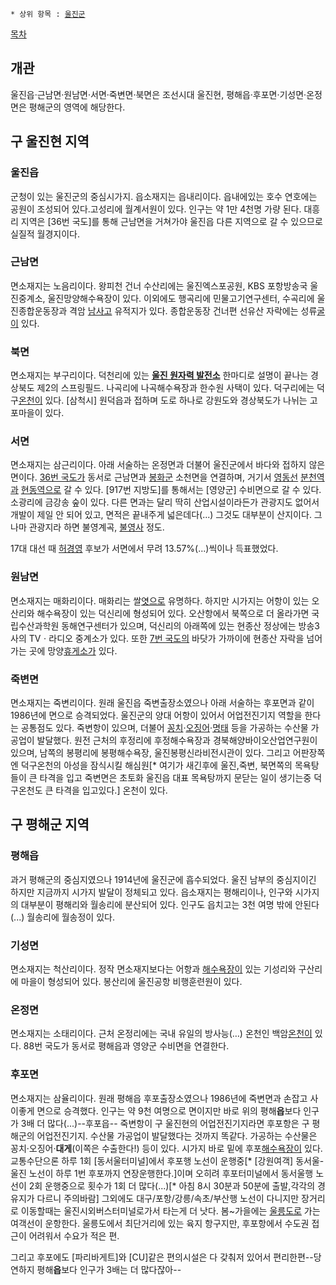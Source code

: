  * 상위 항목 : [[울진군]]

[[목차]]
== 개관 ==
울진읍·근남면·원남면·서면·죽변면·북면은 조선시대 울진현, 평해읍·후포면·기성면·온정면은 평해군의 영역에 해당한다.

== 구 울진현 지역 ==
=== '''울진읍''' ===
군청이 있는 울진군의 중심시가지. 읍소재지는 읍내리이다. 읍내에있는 호수 연호에는 공원이 조성되어 있다.고성리에 월계서원이 있다. 인구는 약 1만 4천명 가량 된다. 대흥리 지역은 [36번 국도]를 통해 근남면을 거쳐가야 울진읍 다른 지역으로 갈 수 있으므로 실질적 월경지이다.
 
=== '''근남면''' ===
면소재지는 노음리이다. 왕피천 건너 수산리에는 울진엑스포공원, KBS 포항방송국 울진중계소, 울진망양해수욕장이 있다. 이외에도 행곡리에 민물고기연구센터, 수곡리에 울진종합운동장과 격암 [[남사고]] 유적지가 있다. 종합운동장 건너편 선유산 자락에는 성류[[굴]]이 있다.

=== '''북면''' ===
면소재지는 부구리이다. 덕천리에 있는 '''[[울진 원자력 발전소]]''' 한마디로 설명이 끝나는 경상북도 제2의 스프링필드. 나곡리에 나곡해수욕장과 한수원 사택이 있다. 덕구리에는 덕구[[온천]]이 있다. [삼척시] 원덕읍과 접하며 도로 하나로 강원도와 경상북도가 나뉘는 고포마을이 있다.

=== '''서면''' ===
면소재지는 삼근리이다. 아래 서술하는 온정면과 더불어 울진군에서 바다와 접하지 않은 면이다. [[36번 국도]]가 동서로 근남면과 [[봉화군]] 소천면을 연결하며, 거기서 [[영동선]] [[분천역]]과 [[현동역]]으로 갈 수 있다. [917번 지방도]를 통해서는 [영양군] 수비면으로 갈 수 있다. 소광리에 금강송 숲이 있다. 다른 면과는 달리 딱히 산업시설이라든가 관광지도 없어서 개발이 제일 안 되어 있고, 면적은 끝내주게 넓은데다(...) 그것도 대부분이 산지이다. 그나마 관광지라 하면 불영계곡, [[불영사]] 정도.

17대 대선 때 [[허경영]] 후보가 서면에서 무려 13.57%(...)씩이나 득표했었다.
=== '''원남면''' ===
면소재지는 매화리이다. 매화리는 쌀[[엿]]으로 유명하다. 하지만 시가지는 어항이 있는 오산리와 해수욕장이 있는 덕신리에 형성되어 있다. 오산항에서 북쪽으로 더 올라가면 국립수산과학원 동해연구센터가 있으며, 덕신리의 아래쪽에 있는 현종산 정상에는 방송3사의 TVㆍ라디오 중계소가 있다. 또한 [[7번 국도]]의 바닷가 가까이에 현종산 자락을 넘어가는 곳에 망양[[휴게소]]가 있다.

=== '''죽변면''' ===
면소재지는 죽변리이다. 원래 울진읍 죽변출장소였으나 아래 서술하는 후포면과 같이 1986년에 면으로 승격되었다. 울진군의 양대 어항이 있어서 어업전진기지 역할을 한다는 공통점도 있다. 죽변항이 있으며, 더불어 [[꽁치]]·[[오징어]]·[[명태]] 등을 가공하는 수산물 가공업이 발달했다. 원전 근처의 후정리에 후정해수욕장과 경북해양바이오산업연구원이 있으며, 남쪽의 봉평리에 봉평해수욕장, 울진봉평신라비전시관이 있다. 그리고 어판장쪽엔 덕구온천의 아성을 잠식시킬 해심원[* 여기가 새긴후에 울진,죽변, 북면쪽의 목욕탕들이 큰 타격을 입고 죽변면은 초토화 울진읍 대표 목욕탕까지 문닫는 일이 생기는중 덕구온천도 큰 타격을 입고있다.] 온천이 있다.


== 구 평해군 지역 ==
=== '''평해읍''' ===
과거 평해군의 중심지였으나 1914년에 울진군에 흡수되었다. 울진 남부의 중심지이긴 하지만 지금까지 시가지 발달이 정체되고 있다. 읍소재지는 평해리이나, 인구와 시가지의 대부분이 평해리와 월송리에 분산되어 있다. 인구도 읍치고는 3천 여명 밖에 안된다(...) 월송리에 월송정이 있다.

=== '''기성면''' ===
면소재지는 척산리이다. 정작 면소재지보다는 어항과 [[해수욕장]]이 있는 기성리와 구산리에 마을이 형성되어 있다. 봉산리에 울진공항 비행훈련원이 있다.

=== '''온정면''' ===
면소재지는 소태리이다. 근처 온정리에는 국내 유일의 방사능(…) 온천인 백암[[온천]]이 있다. 88번 국도가 동서로 평해읍과 영양군 수비면을 연결한다.

=== '''후포면''' ===
면소재지는 삼율리이다. 원래 평해읍 후포출장소였으나 1986년에 죽변면과 손잡고 사이좋게 면으로 승격했다. 인구는 약 9천 여명으로 면이지만 바로 위의 평해'''읍'''보다 인구가 3배 더 많다(...)--후포읍-- 죽변항이 구 울진현의 어업전진기지라면 후포항은 구 평해군의 어업전진기지. 수산물 가공업이 발달했다는 것까지 똑같다. 가공하는 수산물은 꽁치·오징어·'''대게'''(이쪽은 수출한다!) 등이 있다. 시가지 바로 밑에 후포[[해수욕장]]이 있다.교통수단으론 하루 1회 [동서울터미널]에서 후포행 노선이 운행중[* [강원여객] 동서울-울진 노선이 하루 1번 후포까지 연장운행한다.]이며 오히려 후포터미널에서 동서울행 노선이 2회 운행중으로 횟수가 1회 더 많다(...)[* 아침 8시 30분과 50분에 출발,각각의 경유지가 다르니 주의바람] 그외에도 대구/포항/강릉/속초/부산행 노선이 다니지만 장거리로 이동할때는 울진시외버스터미널로가서 타는게 더 낫다. 봄~가을에는 [[울릉도]]로 가는 여객선이 운항한다. 울릉도에서 최단거리에 있는 육지 항구지만, 후포항에서 수도권 접근이 어려워서 수요가 적은 편.

그리고 후포에도 [파리바게트]와 [CU]같은 편의시설은 다 갖춰저 있어서 편리한편--당연하지 평해'''읍'''보다 인구가 3배는 더 많다잖아--

